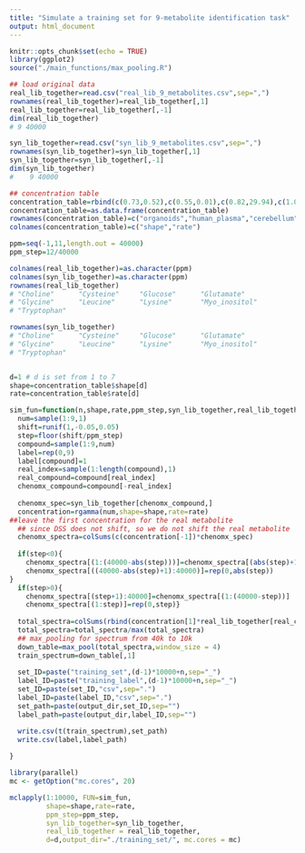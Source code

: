 ```yaml
---
title: "Simulate a training set for 9-metabolite identification task"
output: html_document
---
```


```r
knitr::opts_chunk$set(echo = TRUE)
library(ggplot2)
source("./main_functions/max_pooling.R")
```

```r
## load original data
real_lib_together=read.csv("real_lib_9_metabolites.csv",sep=",")
rownames(real_lib_together)=real_lib_together[,1]
real_lib_together=real_lib_together[,-1]
dim(real_lib_together)
# 9 40000

syn_lib_together=read.csv("syn_lib_9_metabolites.csv",sep=",")
rownames(syn_lib_together)=syn_lib_together[,1]
syn_lib_together=syn_lib_together[,-1]
dim(syn_lib_together)
#    9 40000

```

```r
## concentration table
concentration_table=rbind(c(0.73,0.52),c(0.55,0.01),c(0.82,29.94),c(1.08,0.20),c(0.50,5.00),c(1.69,10.67),c(0.52,0.20))
concentration_table=as.data.frame(concentration_table)
rownames(concentration_table)=c("organoids","human_plasma","cerebellum","cells","amniotic_fluid","fly_brain","cell_media")
colnames(concentration_table)=c("shape","rate")
```


```r
ppm=seq(-1,11,length.out = 40000)
ppm_step=12/40000

colnames(real_lib_together)=as.character(ppm)
colnames(syn_lib_together)=as.character(ppm)
rownames(real_lib_together)
# "Choline"      "Cysteine"     "Glucose"      "Glutamate"   
# "Glycine"      "Leucine"      "Lysine"       "Myo_inositol"
# "Tryptophan"

rownames(syn_lib_together)
# "Choline"      "Cysteine"     "Glucose"      "Glutamate"   
# "Glycine"      "Leucine"      "Lysine"       "Myo_inositol"
# "Tryptophan"  


d=1 # d is set from 1 to 7
shape=concentration_table$shape[d]
rate=concentration_table$rate[d]

sim_fun=function(n,shape,rate,ppm_step,syn_lib_together,real_lib_together, d, output_dir){
  num=sample(1:9,1)
  shift=runif(1,-0.05,0.05)
  step=floor(shift/ppm_step)
  compound=sample(1:9,num)
  label=rep(0,9)
  label[compound]=1
  real_index=sample(1:length(compound),1)
  real_compound=compound[real_index]
  chenomx_compound=compound[-real_index]
  
  chenomx_spec=syn_lib_together[chenomx_compound,]
  concentration=rgamma(num,shape=shape,rate=rate)
##leave the first concentration for the real metabolite
  ## since DSS does not shift, so we do not shift the real metabolite
  chenomx_spectra=colSums(c(concentration[-1])*chenomx_spec)
  
  if(step<0){
    chenomx_spectra[(1:(40000-abs(step)))]=chenomx_spectra[(abs(step)+1):40000]
    chenomx_spectra[((40000-abs(step)+1):40000)]=rep(0,abs(step))
}
  if(step>0){
    chenomx_spectra[(step+1):40000]=chenomx_spectra[(1:(40000-step))]
    chenomx_spectra[(1:step)]=rep(0,step)}
  
  total_spectra=colSums(rbind(concentration[1]*real_lib_together[real_compound,],chenomx_spectra))
  total_spectra=total_spectra/max(total_spectra)
  ## max_pooling for spectrum from 40k to 10k
  down_table=max_pool(total_spectra,window_size = 4)
  train_spectrum=down_table[,1]
  
  set_ID=paste("training_set",(d-1)*10000+n,sep="_")
  label_ID=paste("training_label",(d-1)*10000+n,sep="_")
  set_ID=paste(set_ID,"csv",sep=".")
  label_ID=paste(label_ID,"csv",sep=".")
  set_path=paste(output_dir,set_ID,sep="")
  label_path=paste(output_dir,label_ID,sep="")

  write.csv(t(train_spectrum),set_path)
  write.csv(label,label_path)
  
}

library(parallel)
mc <- getOption("mc.cores", 20)

mclapply(1:10000, FUN=sim_fun,
         shape=shape,rate=rate,
         ppm_step=ppm_step,
         syn_lib_together=syn_lib_together,
         real_lib_together = real_lib_together,
         d=d,output_dir="./training_set/", mc.cores = mc)


```
